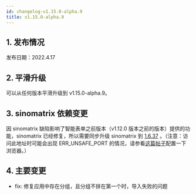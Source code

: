```yaml
---
id: changelog-v1.15.0-alpha.9
title: v1.15.0-alpha.9
---
```



## 1. 发布情况

发布日期：2022.4.17

<BundleList
  version="1.15.0-alpha.9"
  frontend="1.15.0-alpha.7"
  backend="1.15.0-alpha.9"
  font="1.13.0"
/>

## 2. 平滑升级

可以从任何版本平滑升级到 v1.15.0-alpha.9。

## 3. sinomatrix 依赖变更

因 sinomatrix 缺陷影响了智能表单之前版本（v1.12.0 版本之前的版本）提供的功能，sinomatrix 已经修复，所以需要同步升级 sinomatrix 到 [1.6.37](http://47.93.34.153:10080/sino-matrix/sino-matrix/blob/master/CHANGELOG.md) 。（注意：访问此地址时可能会出现 ERR_UNSAFE_PORT 的情况，请参看[这篇帖子](https://blog.csdn.net/kjcxmx/article/details/118122483)配置一下浏览器。）

## 4. 主要变更

- fix: 修复应用中存在分组，且分组不排在第一个时，导入失败的问题
